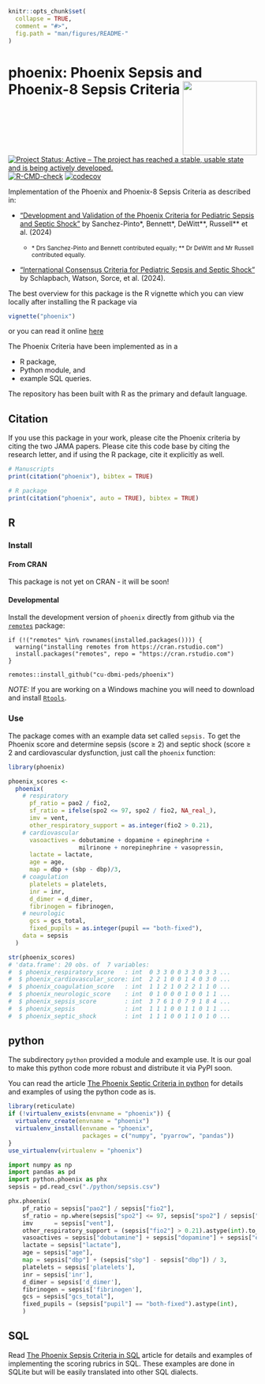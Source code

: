 <!-- README.md is generated from README.Rmd. Please edit that file -->

```r
knitr::opts_chunk$set(
  collapse = TRUE,
  comment = "#>",
  fig.path = "man/figures/README-"
)
```

# phoenix: Phoenix Sepsis and Phoenix-8 Sepsis Criteria <img src="man/figures/phoenix_hex.png" width="150px" align="right"/>

[![Project Status: Active – The project has reached a stable, usable state and is being actively developed.](http://www.repostatus.org/badges/latest/active.svg)](https://www.repostatus.org/#active)
[![R-CMD-check](https://github.com/CU-DBMI-Peds/phoenix/actions/workflows/R-CMD-check.yaml/badge.svg)](https://github.com/CU-DBMI-Peds/phoenix/actions/workflows/R-CMD-check.yaml)
[![codecov](https://codecov.io/gh/CU-DBMI-Peds/phoenix/graph/badge.svg?token=PKLXJ9SQOD)](https://app.codecov.io/gh/CU-DBMI-Peds/phoenix)
<!--
[![CRAN_Status_Badge](https://www.r-pkg.org/badges/version/phoenix)](https://cran.r-project.org/package=phoenix)
[![CRAN RStudio mirror downloads](http://cranlogs.r-pkg.org/badges/phoenix)](http://www.r-pkg.org/pkg/phoenix)
-->

Implementation of the Phoenix and Phoenix-8 Sepsis Criteria as
described in:

* ["Development and Validation of the Phoenix Criteria for Pediatric Sepsis and Septic Shock"](doi:10.1001/jama.2024.0196) by Sanchez-Pinto&ast;, Bennett&ast;, DeWitt&ast;&ast;, Russell&ast;&ast; et al. (2024)

  * <small> &ast; Drs Sanchez-Pinto and Bennett contributed equally; &ast;&ast; Dr DeWitt and Mr Russell contributed equally.</small>

* ["International Consensus Criteria for Pediatric Sepsis and Septic Shock"](doi:10.1001/jama.2024.0179) by Schlapbach, Watson, Sorce, et al. (2024).

The best overview for this package is the R vignette which you can view locally
after installing the R package via
```r
vignette("phoenix")
```
or you can read it online
[here](https://cu-dbmi-peds.github.io/phoenix/articles/phoenix.html)

The Phoenix Criteria have been implemented as in a

* R package,
* Python module, and
* example SQL queries.

The repository has been built with R as the primary and default language.

## Citation
If you use this package in your work, please cite the Phoenix criteria by citing
the two JAMA papers.  Please cite this code base by citing the research letter,
and if using the R package, cite it explicitly as well.

```r
# Manuscripts
print(citation("phoenix"), bibtex = TRUE)

# R package
print(citation("phoenix", auto = TRUE), bibtex = TRUE)
```


## R

### Install

#### From CRAN
This package is not yet on CRAN - it will be soon!

#### Developmental
Install the development version of `phoenix` directly from github via the
[`remotes`](https://github.com/r-lib/remotes/) package:

    if (!("remotes" %in% rownames(installed.packages()))) {
      warning("installing remotes from https://cran.rstudio.com")
      install.packages("remotes", repo = "https://cran.rstudio.com")
    }

    remotes::install_github("cu-dbmi-peds/phoenix")

*NOTE:* If you are working on a Windows machine you will need to download and
install [`Rtools`](https://cran.r-project.org/bin/windows/Rtools/).

### Use

The package comes with an example data set called `sepsis.`  To get the Phoenix
score and determine sepsis (score &geq; 2) and septic shock (score &geq; 2 and
cardiovascular dysfunction, just call the `phoenix` function:

```r
library(phoenix)

phoenix_scores <-
  phoenix(
    # respiratory
      pf_ratio = pao2 / fio2,
      sf_ratio = ifelse(spo2 <= 97, spo2 / fio2, NA_real_),
      imv = vent,
      other_respiratory_support = as.integer(fio2 > 0.21),
    # cardiovascular
      vasoactives = dobutamine + dopamine + epinephrine +
                    milrinone + norepinephrine + vasopressin,
      lactate = lactate,
      age = age,
      map = dbp + (sbp - dbp)/3,
    # coagulation
      platelets = platelets,
      inr = inr,
      d_dimer = d_dimer,
      fibrinogen = fibrinogen,
    # neurologic
      gcs = gcs_total,
      fixed_pupils = as.integer(pupil == "both-fixed"),
    data = sepsis
  )

str(phoenix_scores)
# 'data.frame':	20 obs. of  7 variables:
#  $ phoenix_respiratory_score   : int  0 3 3 0 0 3 3 0 3 3 ...
#  $ phoenix_cardiovascular_score: int  2 2 1 0 0 1 4 0 3 0 ...
#  $ phoenix_coagulation_score   : int  1 1 2 1 0 2 2 1 1 0 ...
#  $ phoenix_neurologic_score    : int  0 1 0 0 0 1 0 0 1 1 ...
#  $ phoenix_sepsis_score        : int  3 7 6 1 0 7 9 1 8 4 ...
#  $ phoenix_sepsis              : int  1 1 1 0 0 1 1 0 1 1 ...
#  $ phoenix_septic_shock        : int  1 1 1 0 0 1 1 0 1 0 ...
```

## python

The subdirectory `python` provided a module and example use.  It is our goal to
make this python code more robust and distribute it via PyPI soon.

You can read the article [The Phoenix Septic Criteria in python](https://cu-dbmi-peds.github.io/phoenix/articles/python.html)
for details and examples of using the python code as is.

```r
library(reticulate)
if (!virtualenv_exists(envname = "phoenix")) {
  virtualenv_create(envname = "phoenix")
  virtualenv_install(envname = "phoenix",
                     packages = c("numpy", "pyarrow", "pandas"))
}
use_virtualenv(virtualenv = "phoenix")
```

```python
import numpy as np
import pandas as pd
import python.phoenix as phx
sepsis = pd.read_csv("./python/sepsis.csv")

phx.phoenix(
    pf_ratio = sepsis["pao2"] / sepsis["fio2"],
    sf_ratio = np.where(sepsis["spo2"] <= 97, sepsis["spo2"] / sepsis["fio2"], np.nan),
    imv      = sepsis["vent"],
    other_respiratory_support = (sepsis["fio2"] > 0.21).astype(int).to_numpy(),
    vasoactives = sepsis["dobutamine"] + sepsis["dopamine"] + sepsis["epinephrine"] + sepsis["milrinone"] + sepsis["norepinephrine"] + sepsis["vasopressin"],
    lactate = sepsis["lactate"],
    age = sepsis["age"],
    map = sepsis["dbp"] + (sepsis["sbp"] - sepsis["dbp"]) / 3,
    platelets = sepsis['platelets'],
    inr = sepsis['inr'],
    d_dimer = sepsis['d_dimer'],
    fibrinogen = sepsis['fibrinogen'],
    gcs = sepsis["gcs_total"],
    fixed_pupils = (sepsis["pupil"] == "both-fixed").astype(int),
    )
```


## SQL

Read [The Phoenix Sepsis Criteria in SQL](https://cu-dbmi-peds.github.io/phoenix/articles/sql.html)
article for details and examples of implementing the scoring rubrics in SQL.
These examples are done in SQLite but will be easily translated into other SQL
dialects.

